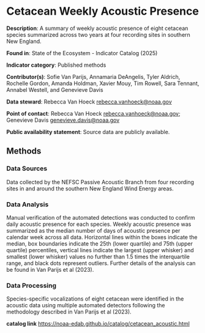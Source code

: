 # Cetacean Weekly Acoustic Presence {#cetacean_acoustic}

**Description**: A summary of weekly acoustic presence of eight cetacean species summarized across two years at four recording sites in southern New England.

**Found in**: State of the Ecosystem - Indicator Catalog (2025) 

**Indicator category**: Published methods

**Contributor(s)**: Sofie Van Parijs, Annamaria DeAngelis, Tyler Aldrich, Rochelle Gordon, Amanda Holdman, Xavier Mouy, Tim Rowell, Sara Tennant, Annabel Westell, and Genevieve Davis
  
**Data steward**: Rebecca Van Hoeck <rebecca.vanhoeck@noaa.gov>
  
**Point of contact**: Rebecca Van Hoeck <rebecca.vanhoeck@noaa.gov>; Genevieve Davis <genevieve.davis@noaa.gov>
  
**Public availability statement**: Source data are publicly available.

## Methods

### Data Sources

Data collected by the NEFSC Passive Acoustic Branch from four recording sites in and around the southern New England Wind Energy areas. 

### Data Analysis

Manual verification of the automated detections was conducted to confirm daily acoustic presence for each species. Weekly acoustic presence was summarized as the median number of days of acoustic presence per calendar week across all data. Horizontal lines within the boxes indicate the median, box boundaries indicate the 25th (lower quartile) and 75th (upper quartile) percentiles, vertical lines indicate the largest (upper whisker) and smallest (lower whisker) values no further than 1.5 times the interquartile range, and black dots represent outliers. Further details of the analysis can be found in Van Parijs et al (2023).

### Data Processing 

Species-specific vocalizations of eight cetacean were identified in the acoustic data using multiple automated detectors following the methodology described in Van Parijs et al (2023).

**catalog link**
<https://noaa-edab.github.io/catalog/cetacean_acoustic.html>